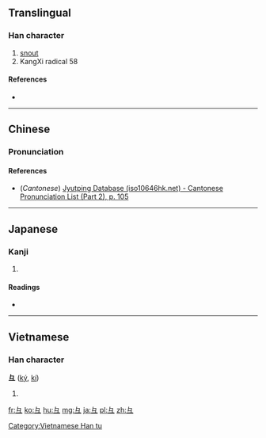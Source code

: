 {{also|彐}}
==Translingual==
{{stroke order|type=animate}}
{{Han etyl}}

===Han character===
{{Han char|rn=58|rad=彐|as=00|sn=3|var=1|four=|canj=女弓一 (VNM)}}

# [[snout]]
# KangXi radical 58

====References====
* {{Han ref|kx=0362.050|dkj=09909|dj=0680.120|hdz=20960.100|uh=5F51|ud=24401}}

----

==Chinese==
{{zh-forms}}

===Pronunciation===
{{zh-pron
|m=jì
|c=gai3
|mc=
|oc=y
|ma=
|cat=n
}}

====References====
*(''Cantonese'') [http://www.iso10646hk.net/jp/document/download.jsp Jyutping Database (iso10646hk.net) - Cantonese Pronunciation List (Part 2), p. 105]

----

==Japanese==

===Kanji===
{{ja-kanji|grade=|rs=彐00}}

# {{defn|lang=ja|sort=彐00}}

====Readings====
* {{ja-readings|on=[[けい]] (kei)|kun=}}

----

==Vietnamese==

===Han character===
'''彑''' ([[ký]], [[kí]])

# {{defn|lang=vi}}

[[Category:Vietnamese Han tu]]

[[Category:CJKV radicals| ]]

[[fr:彑]]
[[ko:彑]]
[[hu:彑]]
[[mg:彑]]
[[ja:彑]]
[[pl:彑]]
[[zh:彑]]